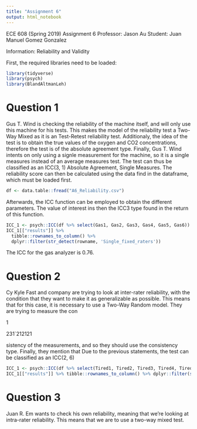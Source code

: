 ```yaml
---
title: "Assignment 6"
output: html_notebook
---
```


ECE 608 (Spring 2019) Assignment 6
Professor: Jason Au
Student: Juan Manuel Gomez Gonzalez


Information: 
Reliability and Validity


First, the required libraries need to be loaded:
```r
library(tidyverse)
library(psych)
library(BlandAltmanLeh)
```

# Question 1
Gus T. Wind is checking the reliability of the machine itself, and will only use this machine for his tests. This makes the model of the reliability test a Two-Way Mixed as it is an Test-Retest reliability test. Additionaly, the idea of the test is to obtain the true values of the oxygen and CO2 concentrations, therefore the test is of the absolute agreement type.
Finally, Gus T. Wind intents on only using a signle measurement for the machine, so it is a single measures instead of an average measures test.
The test can thus be classified as an ICC(3, 1) Absolute Agreement, Single Measures.
The reliability score can then be calculated using the data find in the dataframe, which must be loaded first.
```r
df <- data.table::fread("A6_Reliability.csv")
```

Afterwards, the ICC function can be employed to obtain the different parameters. The value of interest ins then the ICC3 type found in the return of this function.
```r
ICC_1 <- psych::ICC(df %>% select(Gas1, Gas2, Gas3, Gas4, Gas5, Gas6))
ICC_1[["results"]] %>% 
  tibble::rownames_to_column() %>% 
  dplyr::filter(str_detect(rowname, 'Single_fixed_raters'))
```

The ICC for the gas analyzer is 0.76.

# Question 2
Cy Kyle Fast and company are trying to look at inter-rater reliability, with the condition that they want to make it as generalizable as possible. This means that for this case, it is necessary to use a Two-Way Random model. They are trying to measure the con

1

 231`212121
 
   sistency of the measurements, and so they should use the consistency type. Finally, they mention that 
Due to the previous statements, the test can be classified as an ICC(2, 6) 

```r
ICC_1 <- psych::ICC(df %>% select(Tired1, Tired2, Tired3, Tired4, Tired5, Tired6))
ICC_1[["results"]] %>% tibble::rownames_to_column() %>% dplyr::filter(str_detect(rowname, 'Single_fixed_raters'))
```

# Question 3
Juan R. Em wants to check his own reliability, meaning that we're looking at intra-rater reliability. This means that we are to use a two-way mixed test.